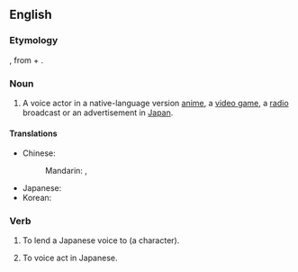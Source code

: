 ==English==
{{wikipedia}}

===Etymology===
{{bor|en|ja|声優|tr=seiyū}}, from {{der|en|ltc|聲||sound, voice|tr=ʃjeng}} + {{m|ltc|優||tr=ʔjuw|actor}}.

===Noun===
{{en-noun|seiyuu}}

# A voice actor in a native-language version [[anime]], a [[video game]], a [[radio]] broadcast or an advertisement in [[Japan]].

====Translations====
{{trans-top|voice actor}}
* Chinese:
*: Mandarin: {{t+|cmn|聲優}}, {{t+|cmn|声优|tr=shēngyōu}}
{{trans-mid}}
* Japanese: {{t+|ja|声優|tr=seiyū}}
* Korean: {{t+|ko|성우}}
{{trans-bottom}}

===Verb===
{{head|en|verb}}

# {{lb|en|transitive}} To lend a Japanese voice to (a character).
# {{lb|en|intransitive}} To voice act in Japanese.